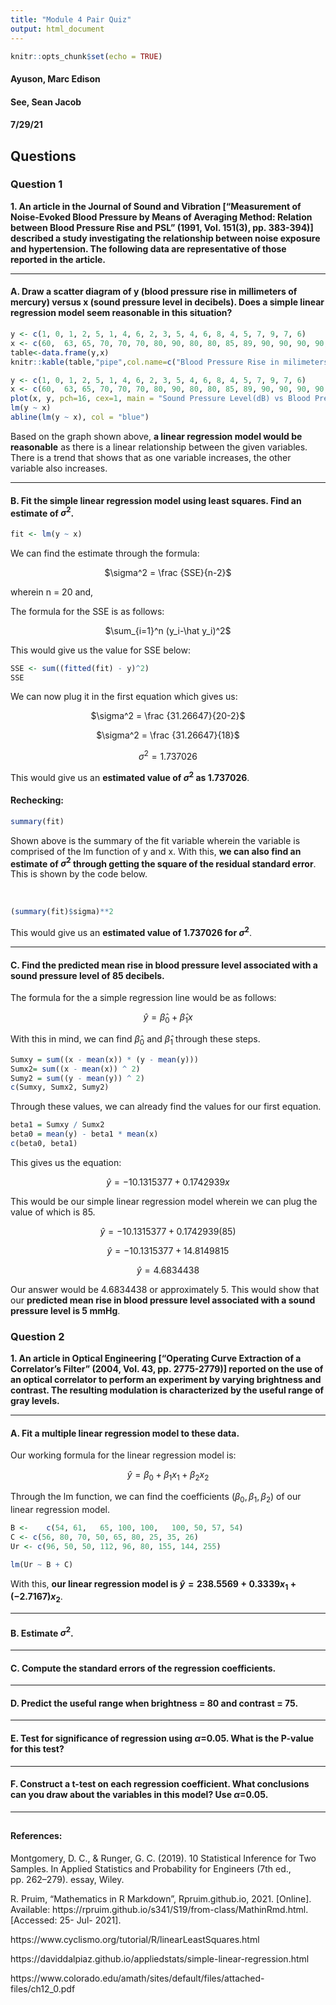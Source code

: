 ```yaml
---
title: "Module 4 Pair Quiz"
output: html_document
---
```


```r
knitr::opts_chunk$set(echo = TRUE)
```
#### Ayuson, Marc Edison
#### See, Sean Jacob
#### 7/29/21

## Questions {.tabset .tabfade}

### Question 1

**1. An article in the Journal of Sound and Vibration ["Measurement of Noise-Evoked Blood Pressure by Means of Averaging Method: Relation between Blood Pressure Rise and PSL" (1991, Vol. 151(3), pp. 383-394)] described a study investigating the relationship between noise exposure and hypertension. The following data are representative of those reported in the article.**

---

#### A. Draw a scatter diagram of y (blood pressure rise in millimeters of mercury) versus x (sound pressure level in decibels). Does a simple linear regression model seem reasonable in this situation?

```r
y <- c(1, 0, 1, 2, 5, 1, 4, 6, 2, 3, 5, 4, 6, 8, 4, 5, 7, 9, 7, 6)
x <- c(60,	63,	65,	70,	70,	70,	80,	90,	80,	80,	85,	89,	90,	90,	90,	90,	94,	100,	100,	100)
table<-data.frame(y,x)
knitr::kable(table,"pipe",col.name=c("Blood Pressure Rise in milimeters of Mercury (mmHg)", "Sound Pressure Level in Decibels(dB)"), align=c("c","c"))
```

```r
y <- c(1, 0, 1, 2, 5, 1, 4, 6, 2, 3, 5, 4, 6, 8, 4, 5, 7, 9, 7, 6)
x <- c(60,	63,	65,	70,	70,	70,	80,	90,	80,	80,	85,	89,	90,	90,	90,	90,	94,	100,	100,	100)
plot(x, y, pch=16, cex=1, main = "Sound Pressure Level(dB) vs Blood Pressure Rise(mmHg)" ,xlab = "Sound Pressure Level in Decibels (dB)", ylab= "Blood Pressure Rise in Millimeters of Mercury (mmHg)")
lm(y ~ x)
abline(lm(y ~ x), col = "blue")
```

Based on the graph shown above, **a linear regression model would be reasonable** as there is a linear relationship between the given variables. There is a trend that shows that as one variable increases, the other variable also increases.

---

#### B. Fit the simple linear regression model using least squares. Find an estimate of $\sigma^2$.

```r
fit <- lm(y ~ x)
```

We can find the estimate through the formula:

<center>

$\sigma^2 = \frac {SSE}{n-2}$

</center>

wherein n = 20 and,

The formula for the SSE is as follows:

<center>

$\sum_{i=1}^n (y_i-\hat y_i)^2$

</center>

This would give us the value for SSE below:

```r
SSE <- sum((fitted(fit) - y)^2)
SSE
```

We can now plug it in the first equation which gives us:

<center>

$\sigma^2 = \frac {31.26647}{20-2}$

$\sigma^2 = \frac {31.26647}{18}$

$\sigma^2 = 1.737026$

</center>

This would give us an **estimated value of $\sigma^2$ as 1.737026**.

#### Rechecking:

```r
summary(fit)
```

Shown above is the summary of the fit variable wherein the variable is comprised of the lm function of y and x. With this, **we can also find an estimate of $\sigma^2$ through getting the square of the residual standard error**. This is shown by the code below.

<br>

```r
(summary(fit)$sigma)**2 
```

This would give us an **estimated value of 1.737026 for $\sigma^2$**.

---

#### C. Find the predicted mean rise in blood pressure level associated with a sound pressure level of 85 decibels.

The formula for the a simple regression line would be as follows:

<center>

$\hat y = \hat \beta_0 + \hat \beta_1x$

</center>

With this in mind, we can find $\hat \beta_0$ and $\hat \beta_1$ through these steps. 

```r
Sumxy = sum((x - mean(x)) * (y - mean(y)))
Sumx2= sum((x - mean(x)) ^ 2)
Sumy2 = sum((y - mean(y)) ^ 2)
c(Sumxy, Sumx2, Sumy2)
```

Through these values, we can already find the values for our first equation.

```r
beta1 = Sumxy / Sumx2
beta0 = mean(y) - beta1 * mean(x)
c(beta0, beta1)
```

This gives us the equation:

<center>

$\hat y = -10.1315377 + 0.1742939x$

</center>

This would be our simple linear regression model wherein we can plug the value of which is 85.

<center>

$\hat y = -10.1315377 + 0.1742939(85)$

$\hat y = -10.1315377 + 14.8149815$

$\hat y = 4.6834438$

</center>

Our answer would be 4.6834438 or approximately 5. This would show that our **predicted mean rise in blood pressure level associated with a sound pressure level is 5 mmHg**.

### Question 2

**1. An article in Optical Engineering ["Operating Curve Extraction of a Correlator's Filter" (2004, Vol. 43, pp. 2775-2779)] reported on the use of an optical correlator to perform an experiment by varying brightness and contrast. The resulting modulation is characterized by the useful range of gray levels.**

---

#### A. Fit a multiple linear regression model to these data.

Our working formula for the linear regression model is:

<center>

$\hat y = \beta_0   +   \beta_1x_1   +  \beta_2x_2$

</center>

Through the lm function, we can find the coefficients ($\beta_0 , \beta_1 , \beta_2$) of our linear regression model.

```r

B <-	c(54, 61,	65,	100, 100,	100, 50, 57, 54)
C <- c(56, 80, 70, 50, 65, 80, 25, 35, 26)
Ur <- c(96, 50, 50,	112, 96, 80, 155, 144, 255)

lm(Ur ~ B + C)
```

With this, **our linear regression model is $\hat y = 238.5569   +    0.3339x_1   +  (-2.7167)x_2$**.



---

#### B. Estimate $\sigma^2$.



---

#### C. Compute the standard errors of the regression coefficients.



---

#### D. Predict the useful range when brightness = 80 and contrast = 75.



---

#### E. Test for significance of regression using $\alpha$=0.05. What is the P-value for this test?


---

#### F. Construct a t-test on each regression coefficient. What conclusions can you draw about the variables in this model? Use $\alpha$=0.05.



---

##

#### References:

Montgomery, D. C., & Runger, G. C. (2019). 10 Statistical Inference for Two Samples. In Applied Statistics and Probability for Engineers (7th ed., pp. 262–279). essay, Wiley.

R. Pruim, “Mathematics in R Markdown”, Rpruim.github.io, 2021. [Online]. Available: https://rpruim.github.io/s341/S19/from-class/MathinRmd.html. [Accessed: 25- Jul- 2021].

https://www.cyclismo.org/tutorial/R/linearLeastSquares.html

https://daviddalpiaz.github.io/appliedstats/simple-linear-regression.html

https://www.colorado.edu/amath/sites/default/files/attached-files/ch12_0.pdf
